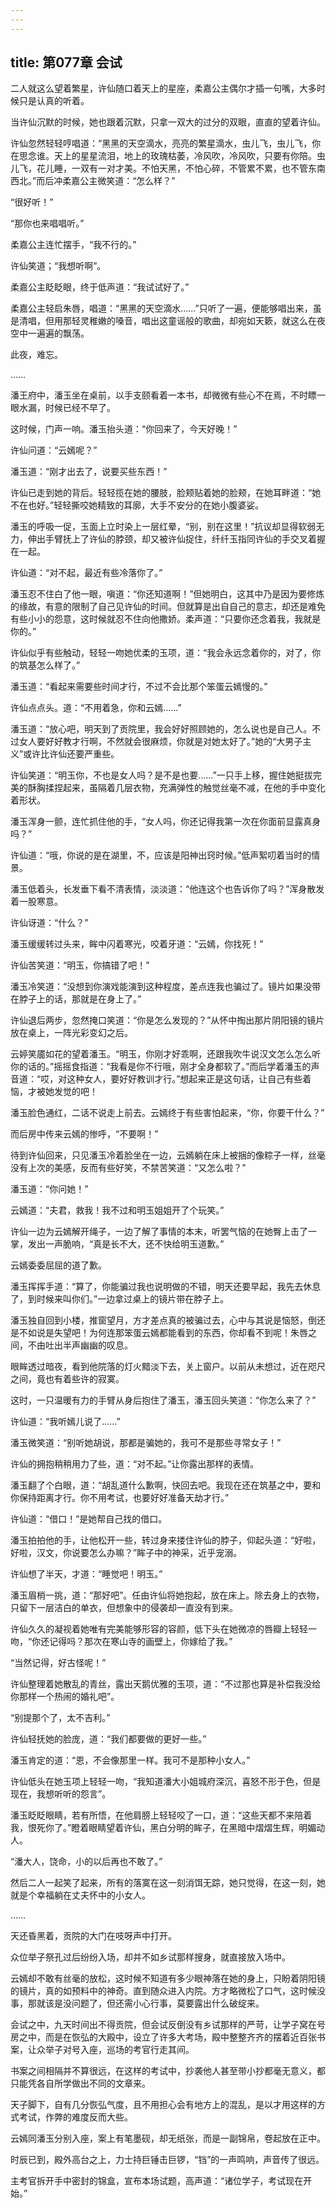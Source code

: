 ```yaml
---
---
---
```

title: 第077章 会试
---





二人就这么望着繁星，许仙随口着天上的星座，柔嘉公主偶尔才插一句嘴，大多时候只是认真的听着。

当许仙沉默的时候，她也跟着沉默，只拿一双大的过分的双眼，直直的望着许仙。

许仙忽然轻轻哼唱道：“黑黑的天空滴水，亮亮的繁星滴水，虫儿飞，虫儿飞，你在思念谁。天上的星星流泪，地上的玫瑰枯萎，冷风吹，冷风吹，只要有你陪。虫儿飞，花儿睡，一双有一对才美。不怕天黑，不怕心碎，不管累不累，也不管东南西北。”而后冲柔嘉公主微笑道：“怎么样？”

“很好听！”

“那你也来唱唱听。”

柔嘉公主连忙摆手，“我不行的。”

许仙笑道；“我想听啊”。

柔嘉公主眨眨眼，终于低声道：“我试试好了。”

柔嘉公主轻启朱唇，唱道：“黑黑的天空滴水……”只听了一遍，便能够唱出来，虽是清唱，但用那轻灵稚嫩的嗓音，唱出这童谣般的歌曲，却宛如天簌，就这么在夜空中一遍遍的飘荡。

此夜，难忘。

……

潘王府中，潘玉坐在桌前，以手支颐看着一本书，却微微有些心不在焉，不时瞟一眼水漏，时候已经不早了。

这时候，门声一响。潘玉抬头道：“你回来了，今天好晚！”

许仙问道：“云嫣呢？”

潘玉道：“刚才出去了，说要买些东西！”

许仙已走到她的背后。轻轻揽在她的腰肢，脸颊贴着她的脸颊，在她耳畔道：“她不在也好。”轻轻撕咬她精致的耳廓，大手不安分的在她小腹婆娑。

潘玉的呼吸一促，玉面上立时染上一层红晕，“别，别在这里！”抗议却显得软弱无力，伸出手臂抚上了许仙的脖颈，却又被许仙捉住，纤纤玉指同许仙的手交叉着握在一起。

许仙道：“对不起，最近有些冷落你了。”

潘玉忍不住白了他一眼，嗔道：“你还知道啊！”但她明白，这其中乃是因为要修炼的缘故，有意的限制了自己见许仙的时间。但就算是出自自己的意志，却还是难免有些小小的怨意，这时候就忍不住向他撒娇。柔声道：“只要你还念着我，我就是你的。”

许仙似乎有些触动，轻轻一吻她优柔的玉项，道：“我会永远念着你的，对了，你的筑基怎么样了。”

潘玉道：“看起来需要些时间才行，不过不会比那个笨蛋云嫣慢的。”

许仙点点头。道：“不用着急，你和云嫣……”

潘玉道：“放心吧，明天到了贡院里，我会好好照顾她的，怎么说也是自己人。不过女人要好好教才行啊，不然就会很麻烦，你就是对她太好了。”她的“大男子主义”或许比许仙还要严重些。

许仙笑道：“明玉你，不也是女人吗？是不是也要……”一只手上移，握住她挺拔完美的酥胸揉捏起来，虽隔着几层衣物，充满弹性的触觉丝毫不减，在他的手中变化着形状。

潘玉浑身一颤，连忙抓住他的手，“女人吗，你还记得我第一次在你面前显露真身吗？”

许仙道：“哦，你说的是在湖里，不，应该是阳神出窍时候。”低声絮叨着当时的情景。

潘玉低着头，长发垂下看不清表情，淡淡道：“他连这个也告诉你了吗？”浑身散发着一股寒意。

许仙讶道：“什么？”

潘玉缓缓转过头来，眸中闪着寒光，咬着牙道：“云嫣，你找死！”

许仙苦笑道：“明玉，你搞错了吧！”

潘玉冷笑道：“没想到你演戏能演到这种程度，差点连我也骗过了。镜片如果没带在脖子上的话，那就是在身上了。”

许仙退后两步，忽然掩口笑道：“你是怎么发现的？”从怀中掏出那片阴阳镜的镜片放在桌上，一阵光彩变幻之后。

云婷笑靥如花的望着潘玉。“明玉，你刚才好乖啊，还跟我吹牛说汉文怎么怎么听你的话的。”摇摇食指道：“我看是你不行哦，刚才全身都软了。”而后学着潘玉的声音道：“哎，对这种女人，要好好教训才行。”想起来正是这句话，让自己有些着恼，才被她发觉的吧！

潘玉脸色通红，二话不说走上前去。云嫣终于有些害怕起来，“你，你要干什么？”

而后房中传来云嫣的惨呼，“不要啊！”

待到许仙回来，只见潘玉冷着脸坐在一边，云嫣躺在床上被捆的像粽子一样，丝毫没有上次的美感，反而有些好笑，不禁苦笑道：“又怎么啦？”

潘玉道：“你问她！”

云嫣道：“夫君，救我！我不过和明玉姐姐开了个玩笑。”

许仙一边为云嫣解开绳子，一边了解了事情的本末，听罢气恼的在她臀上击了一掌，发出一声脆响，“真是长不大，还不快给明玉道歉。”

云嫣委委屈屈的道了歉。

潘玉挥挥手道：“算了，你能骗过我也说明做的不错，明天还要早起，我先去休息了，到时候来叫你们。”一边拿过桌上的镜片带在脖子上。

潘玉独自回到小楼，推窗望月，方才差点真的被骗过去，心中与其说是恼怒，倒还是不如说是失望吧！为何连那笨蛋云嫣都能看到的东西，你却看不到呢！朱唇之间，不由吐出半声幽幽的叹息。

眼眸透过暗夜，看到他院落的灯火黯淡下去，关上窗户。以前从未想过，近在咫尺之间，竟也有着些许的寂寞。

这时，一只温暖有力的手臂从身后抱住了潘玉，潘玉回头笑道：“你怎么来了？”

许仙道：“我听嫣儿说了……”

潘玉微笑道：“别听她胡说，那都是骗她的，我可不是那些寻常女子！”

许仙的拥抱稍稍用力了些，道：“对不起。”让你露出那样的表情。

潘玉翻了个白眼，道：“胡乱道什么歉啊，快回去吧。我现在还在筑基之中，要和你保持距离才行。你不用考试，也要好好准备天劫才行。”

许仙道：“借口！”是她帮自己找的借口。

潘玉拍拍他的手，让他松开一些，转过身来搂住许仙的脖子，仰起头道：“好啦，好啦，汉文，你说要怎么办嘛？”眸子中的神采，近乎宠溺。

许仙想了半天，才道：“睡觉吧！明玉。”

潘玉眉梢一挑，道：“那好吧”。任由许仙将她抱起，放在床上。除去身上的衣物，只留下一层洁白的单衣，但想象中的侵袭却一直没有到来。

许仙久久的凝视着她唯有完美能够形容的容颜，低下头在她微凉的唇瓣上轻轻一吻，“你还记得吗？那次在寒山寺的画壁上，你嫁给了我。”

“当然记得，好古怪呢！”

许仙整理着她散乱的青丝，露出天鹅优雅的玉项，道：“不过那也算是补偿我没给你那样一个热闹的婚礼吧”。

“别提那个了，太不吉利。”

许仙轻抚她的脸庞，道：“我们都要做的更好一些。”

潘玉肯定的道：“恩，不会像那里一样。我可不是那种小女人。”

许仙低头在她玉项上轻轻一吻，“我知道潘大小姐城府深沉，喜怒不形于色，但是现在，我想听听的怨言”。

潘玉眨眨眼睛，若有所悟，在他肩膀上轻轻咬了一口，道：“这些天都不来陪着我，恨死你了。”瞪着眼睛望着许仙，黑白分明的眸子，在黑暗中熠熠生辉，明媚动人。

“潘大人，饶命，小的以后再也不敢了。”

然后二人一起笑了起来，所有的落寞在这一刻消饵无踪，她只觉得，在这一刻，她就是个幸福躺在丈夫怀中的小女人。

……

天还昏黑着，贡院的大门在吱呀声中打开。

众位举子祭孔过后纷纷入场，却并不如乡试那样搜身，就直接放入场中。

云嫣却不敢有丝毫的放松，这时候不知道有多少眼神落在她的身上，只盼着阴阳镜的镜片，真的如预料中的神奇。直到随众进入内院。方才略微松了口气，这时候没事，那就该是没问题了，但还需小心行事，莫要露出什么破绽来。

会试之中，九天时间出不得贡院，但会试反倒没有乡试那样的严苛，让学子窝在号房之中，而是在恢弘的大殿中，设立了许多大考场，殿中整整齐齐的摆着近百张书案，让众举子对号入座，巡场的考官行走其间。

书案之间相隔并不算很远，在这样的考试中，抄袭他人甚至带小抄都毫无意义，都只能凭各自所学做出不同的文章来。

天子脚下，自有几分恢弘气度，且不用担心会有地方上的混乱，是以才用这样的方式考试，作弊的难度反而大些。

云嫣同潘玉分别入座，案上有笔墨砚，却无纸张，而是一副锦帛，卷起放在正中。

时辰已到，殿外高台之上，力士持巨锤击巨锣，“铛”的一声鸣响，声音传了很远。

主考官拆开手中密封的锦盒，宣布本场试题，高声道：“诸位学子，考试现在开始。”